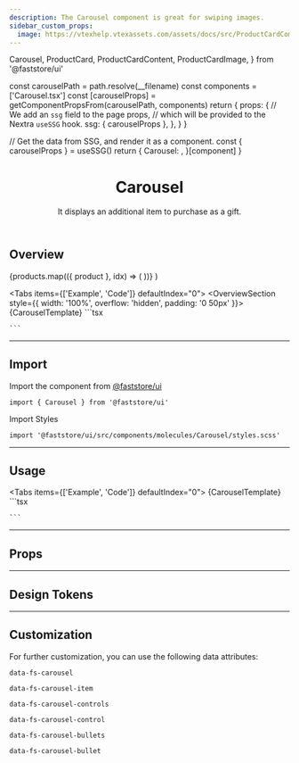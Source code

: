 ```yaml
---
description: The Carousel component is great for swiping images.
sidebar_custom_props:
  image: https://vtexhelp.vtexassets.com/assets/docs/src/ProductCardComponent___e6502d57cf7e5bf247f86b64577d4141.png
---
```


  Carousel,
  ProductCard,
  ProductCardContent,
  ProductCardImage,
} from '@faststore/ui'



  const carouselPath = path.resolve(__filename)
  const components = ['Carousel.tsx']
  const [carouselProps] = getComponentPropsFrom(carouselPath, components)
  return {
    props: {
      // We add an `ssg` field to the page props,
      // which will be provided to the Nextra `useSSG` hook.
      ssg: { carouselProps },
    },
  }
}

  // Get the data from SSG, and render it as a component.
  const { carouselProps } = useSSG()
  return {
    Carousel: <PropsSection propsList={carouselProps} />,
  }[component]
}

<header>

# Carousel

It displays an additional item to purchase as a gift.

</header>

## Overview

  <Carousel itemsPerPage={3} variant="scroll" infiniteMode={false}>
    {products.map(({ product }, idx) => (
      <ProductCard>
        <ProductCardImage></ProductCardImage>
        <ProductCardContent
          title={product.isVariantOf.name}
          price={{
            value: product.offers.offers[0].price,
            listPrice: product.offers.offers[0].listPrice,
            formatter: useFormattedPrice,
          }}
        />
      </ProductCard>
    ))}
  </Carousel>
)

<Tabs items={['Example', 'Code']} defaultIndex="0">
  <Tab>
    <OverviewSection style={{ width: '100%', overflow: 'hidden', padding: '0 50px' }}>{CarouselTemplate}</OverviewSection>
  </Tab>
  <Tab>
    ```tsx

    ```

  </Tab>
</Tabs>

---

## Import

Import the component from [@faststore/ui](/../components)

```tsx
import { Carousel } from '@faststore/ui'
```

Import Styles

```tsx
import '@faststore/ui/src/components/molecules/Carousel/styles.scss'
```

---

## Usage

<Tabs items={['Example', 'Code']} defaultIndex="0">
  <Tab>
    <OverviewSection>{CarouselTemplate}</OverviewSection>
  </Tab>
  <Tab>
    ```tsx

    ```

  </Tab>
</Tabs>

---

## Props

<CarouselPropsSection component="Carousel" />

---

## Design Tokens

---

## Customization

For further customization, you can use the following data attributes:

`data-fs-carousel`

`data-fs-carousel-item`

`data-fs-carousel-controls`

`data-fs-carousel-control`

`data-fs-carousel-bullets`

`data-fs-carousel-bullet`
